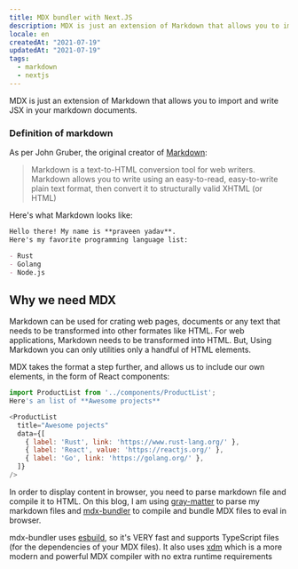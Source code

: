```yaml
---
title: MDX bundler with Next.JS
description: MDX is just an extension of Markdown that allows you to import and write JSX in your markdown documents.
locale: en
createdAt: "2021-07-19"
updatedAt: "2021-07-19"
tags:
  - markdown
  - nextjs
---
```


MDX is just an extension of Markdown that allows you to import and write JSX in your markdown documents.

### Definition of markdown

As per John Gruber, the original creator of [Markdown](https://daringfireball.net/projects/markdown/):

> Markdown is a text-to-HTML conversion tool for web writers. Markdown allows you to write using an easy-to-read, easy-to-write plain text format, then convert it to structurally valid XHTML (or HTML)

Here's what Markdown looks like:

```md
Hello there! My name is **praveen yadav**.
Here's my favorite programming language list:

- Rust
- Golang
- Node.js
```

## Why we need MDX

Markdown can be used for crating web pages, documents or any text that needs to be transformed into other formates like HTML. For web applications, Markdown needs to be transformed into HTML. But, Using Markdown you can only utilities only a handful of HTML elements.

MDX takes the format a step further, and allows us to include our own elements, in the form of React components:

```js
import ProductList from '../components/ProductList';
Here's an list of **Awesome projects**

<ProductList
  title="Awesome pojects"
  data={[
    { label: 'Rust', link: 'https://www.rust-lang.org/' },
    { label: 'React', value: 'https://reactjs.org/' },
    { label: 'Go', link: 'https://golang.org/' },
  ]}
/>
```

In order to display content in browser, you need to parse markdown file and compile it to HTML. On this blog, I am using [gray-matter](https://github.com/jonschlinkert/gray-matter) to parse my markdown files and [mdx-bundler](https://github.com/kentcdodds/mdx-bundler) to compile and bundle MDX files to eval in browser.

mdx-bundler uses [esbuild](https://esbuild.github.io/), so it's VERY fast and supports TypeScript files (for the dependencies of your MDX files). It also uses [xdm](https://github.com/wooorm/xdm) which is a more modern and powerful MDX compiler with no extra runtime requirements
